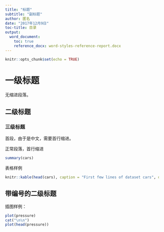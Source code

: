 ```yaml
---
title: "标题"
subtitle: "副标题"
author: 匿名
date: "2017年12月9日"
toc-title: 目录
output: 
  word_document:
    toc: true
    reference_docx: word-styles-reference-report.docx
---
```


```r
knitr::opts_chunk$set(echo = TRUE)
```

# 一级标题

::: {custom-style="NoIndent"}
无缩进段落。
:::

## 二级标题

### 三级标题

首段，由于是中文，需要首行缩进。

正常段落，首行缩进

```r
summary(cars)
```

表格样例

```r
knitr::kable(head(cars), caption = "First few lines of dataset cars", digits = 2)
```

::: {custom-style="标题2-编号"}
## 带编号的二级标题
:::

插图样例：

```r
plot(pressure)
cat("\n\n")
plot(head(pressure))
```
